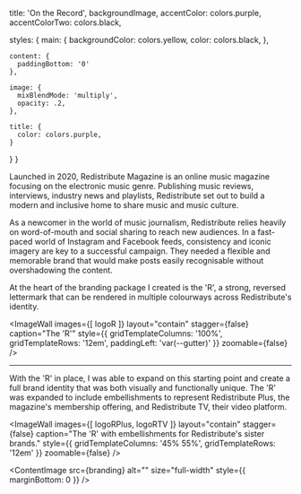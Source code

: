 



  title: 'On the Record',
  backgroundImage,
  accentColor: colors.purple,
  accentColorTwo: colors.black,

  styles: {
    main: {
      backgroundColor: colors.yellow,
      color: colors.black,
    },

    content: {
      paddingBottom: '0'
    },

    image: {
      mixBlendMode: 'multiply',
      opacity: .2,
    },

    title: {
      color: colors.purple,
    }
  }
}

Launched in 2020, Redistribute Magazine is an online music magazine focusing on the electronic music genre. Publishing music reviews, interviews, industry news and playlists, Redistribute set out to build a modern and inclusive home to share music and music culture.

As a newcomer in the world of music journalism, Redistribute relies heavily on word-of-mouth and social sharing to reach new audiences. In a fast-paced world of Instagram and Facebook feeds, consistency and iconic imagery are key to a successful campaign. They needed a flexible and memorable brand that would make posts easily recognisable without overshadowing the content.

At the heart of the branding package I created is the 'R', a strong, reversed lettermark that can be rendered in multiple colourways across Redistribute's identity.

<ImageWall
  images={[
    logoR
  ]}
  layout="contain"
  stagger={false}
  caption="The 'R'"
  style={{
    gridTemplateColumns: '100%',
    gridTemplateRows: '12em',
    paddingLeft: 'var(--gutter)'
  }}
  zoomable={false}
/>

---

With the 'R' in place, I was able to expand on this starting point and create a full brand identity that was both visually and functionally unique. The 'R' was expanded to include embellishments to represent Redistribute Plus, the magazine's membership offering, and Redistribute TV, their video platform.

<ImageWall
  images={[
    logoRPlus,
    logoRTV
  ]}
  layout="contain"
  stagger={false}
  caption="The 'R' with embellishments for Redistribute's sister brands."
  style={{
    gridTemplateColumns: '45% 55%',
    gridTemplateRows: '12em'
  }}
  zoomable={false}
/>

<ContentImage
  src={branding}
  alt=""
  size="full-width"
  style={{
    marginBottom: 0
  }}
/>
